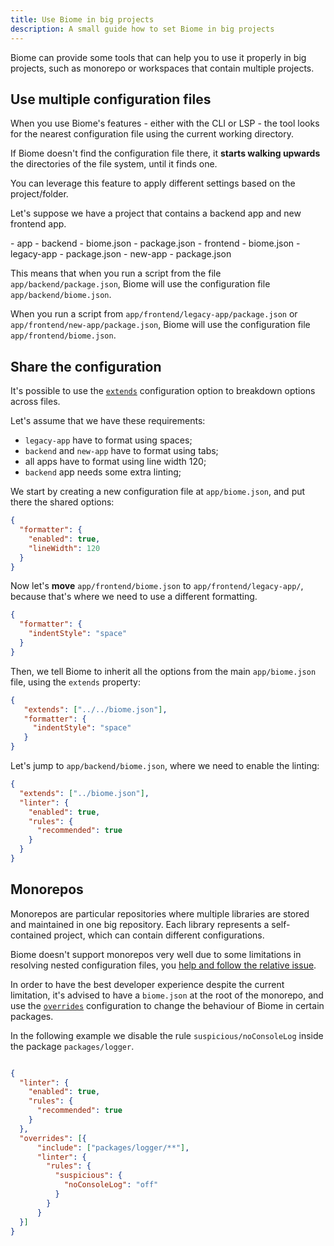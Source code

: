 ```yaml
---
title: Use Biome in big projects
description: A small guide how to set Biome in big projects
---
```



Biome can provide some tools that can help you to use it properly in big projects, such as monorepo or workspaces that contain multiple projects.


## Use multiple configuration files

When you use Biome's features - either with the CLI or LSP - the tool looks for the nearest configuration file using the current working directory.

If Biome doesn't find the configuration file there, it **starts walking upwards** the directories of the file system, until it finds one.

You can leverage this feature to apply different settings based on the project/folder.

Let's suppose we have a project that contains a backend app and new frontend app.


<FileTree>
  - app
    - backend
      - biome.json
      - package.json
    - frontend
      - biome.json
      - legacy-app
        - package.json
      - new-app
        - package.json
</FileTree>

This means that when you run a script from the file `app/backend/package.json`, Biome will use the configuration file `app/backend/biome.json`.

When you run a script from `app/frontend/legacy-app/package.json` or `app/frontend/new-app/package.json`, Biome will use the configuration file `app/frontend/biome.json`.

## Share the configuration

It's possible to use the [`extends`](/guides/configure-biome/#share-a-configuration-file) configuration option to breakdown options across files.

Let's assume that we have these requirements:
- `legacy-app` have to format using spaces;
- `backend` and `new-app` have to format using tabs;
- all apps have to format using line width 120;
- `backend` app needs some extra linting;

We start by creating a new configuration file at `app/biome.json`, and put there the shared options:


```json title="app/biome.json"
{
  "formatter": {
    "enabled": true,
    "lineWidth": 120
  }
}
```

Now let's **move** `app/frontend/biome.json` to `app/frontend/legacy-app/`, because that's where we need to use a different formatting.


```json title="app/frontend/legacy-app/biome.json"
{
  "formatter": {
    "indentStyle": "space"
  }
}
```

Then, we tell Biome to inherit all the options from the main `app/biome.json` file, using the `extends` property:

```json title="app/frontend/legacy-app/biome.json" ins={2}
{
   "extends": ["../../biome.json"],
   "formatter": {
     "indentStyle": "space"
   }
}
```

Let's jump to `app/backend/biome.json`, where we need to enable the linting:


```json title="app/backend/biome.json"
{
  "extends": ["../biome.json"],
  "linter": {
    "enabled": true,
    "rules": {
      "recommended": true
    }
  }
}
```

## Monorepos

Monorepos are particular repositories where multiple libraries are stored and maintained in one big repository. Each library represents a self-contained project, which can contain different configurations.

Biome doesn't support monorepos very well due to some limitations in resolving nested configuration files, you [help and follow the relative issue](https://github.com/biomejs/biome/issues/2228).

In order to have the best developer experience despite the current limitation, it's advised to have a `biome.json` at the root of the monorepo, and use the [`overrides`](/reference/configuration/#overrides) configuration to change the behaviour of Biome in certain packages.

In the following example we disable the rule `suspicious/noConsoleLog` inside the package `packages/logger`.

```json title="biome.json"

{
  "linter": {
    "enabled": true,
    "rules": {
      "recommended": true
    }
  },
  "overrides": [{
      "include": ["packages/logger/**"],
      "linter": {
        "rules": {
          "suspicious": {
            "noConsoleLog": "off"
          }
        }
      }
  }]
}
```
